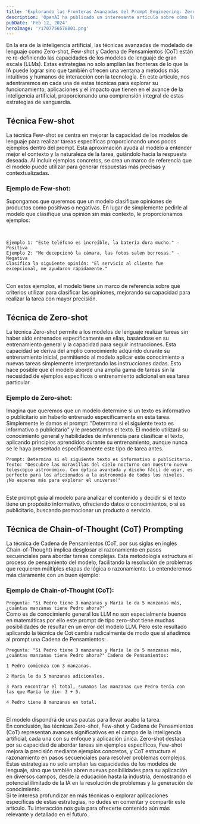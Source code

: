 ```yaml
---
title: 'Explorando las Fronteras Avanzadas del Prompt Engineering: Zero-shot, Few-shot y CoT'
description: 'OpenAI ha publicado un interesante artículo sobre cómo los estudiantes pueden utilizar ChatGPT para mejorar sus habilidades de escritura y pensamiento crítico.'
pubDate: 'Feb 12, 2024'
heroImage: '/1707756578801.png'
---
```

En la era de la inteligencia artificial, las técnicas avanzadas de modelado de lenguaje como Zero-shot, Few-shot y Cadena de Pensamientos (CoT) están re re-definiendo las capacidades de los modelos de lenguaje de gran escala (LLMs). Estas estrategias no solo amplían las fronteras de lo que la IA puede lograr sino que también ofrecen una ventana a métodos más intuitivos y humanos de interacción con la tecnología. En este artículo, nos adentraremos en cada una de estas técnicas para explorar su funcionamiento, aplicaciones y el impacto que tienen en el avance de la inteligencia artificial, proporcionando una comprensión integral de estas estrategias de vanguardia.
<br/>

## Técnica Few-shot
La técnica Few-shot se centra en mejorar la capacidad de los modelos de lenguaje para realizar tareas específicas proporcionando unos pocos ejemplos dentro del prompt. Esta aproximación ayuda al modelo a entender mejor el contexto y la naturaleza de la tarea, guiándolo hacia la respuesta deseada. Al incluir ejemplos concretos, se crea un marco de referencia que el modelo puede utilizar para generar respuestas más precisas y contextualizadas.
<br/>

### Ejemplo de Few-shot:
Supongamos que queremos que un modelo clasifique opiniones de productos como positivas o negativas. En lugar de simplemente pedirle al modelo que clasifique una opinión sin más contexto, le proporcionamos ejemplos:

<br/>

```
Ejemplo 1: "Este teléfono es increíble, la batería dura mucho." - Positiva
Ejemplo 2: "Me decepcionó la cámara, las fotos salen borrosas." - Negativa
Clasifica la siguiente opinión: "El servicio al cliente fue excepcional, me ayudaron rápidamente."
```
<br/>
Con estos ejemplos, el modelo tiene un marco de referencia sobre qué criterios utilizar para clasificar las opiniones, mejorando su capacidad para realizar la tarea con mayor precisión.
<br/>

## Técnica de Zero-shot
La técnica Zero-shot permite a los modelos de lenguaje realizar tareas sin haber sido entrenados específicamente en ellas, basándose en su entrenamiento general y la capacidad para seguir instrucciones. Esta capacidad se deriva del amplio conocimiento adquirido durante su entrenamiento inicial, permitiendo al modelo aplicar este conocimiento a nuevas tareas simplemente interpretando las instrucciones dadas. Esto hace posible que el modelo aborde una amplia gama de tareas sin la necesidad de ejemplos específicos o entrenamiento adicional en esa tarea particular.
<br/>

### Ejemplo de Zero-shot:
Imagina que queremos que un modelo determine si un texto es informativo o publicitario sin haberlo entrenado específicamente en esta tarea. Simplemente le damos el prompt: "Determina si el siguiente texto es informativo o publicitario" y le presentamos el texto. El modelo utilizará su conocimiento general y habilidades de inferencia para clasificar el texto, aplicando principios aprendidos durante su entrenamiento, aunque nunca se le haya presentado específicamente este tipo de tarea antes.
<br/>

```
Prompt: Determina si el siguiente texto es informativo o publicitario.
Texto: "Descubre las maravillas del cielo nocturno con nuestro nuevo telescopio astronómico. Con óptica avanzada y diseño fácil de usar, es perfecto para los aficionados a la astronomía de todos los niveles. ¡No esperes más para explorar el universo!"
```
<br/>
Este prompt guía al modelo para analizar el contenido y decidir si el texto tiene un propósito informativo, ofreciendo datos o conocimientos, o si es publicitario, buscando promocionar un producto o servicio.
<br/>

## Técnica de Chain-of-Thought (CoT) Prompting
La técnica de Cadena de Pensamientos (CoT, por sus siglas en inglés Chain-of-Thought) implica desglosar el razonamiento en pasos secuenciales para abordar tareas complejas. Esta metodología estructura el proceso de pensamiento del modelo, facilitando la resolución de problemas que requieren múltiples etapas de lógica o razonamiento. Lo entenderemos más claramente con un buen ejemplo:
<br/>

### Ejemplo de Chain-of-Thought (CoT):

```Pregunta: "Si Pedro tiene 3 manzanas y María le da 5 manzanas más, ¿cuántas manzanas tiene Pedro ahora?"```
<br/>
Como es de conocimiento general los LLM no son especialmente buenos en matemáticas  por ello este prompt de tipo zero-shot tiene muchas posibilidades de resultar en un error del modelo LLM. Pero  este resultado aplicando la técnica de Cot cambia radicalmente de modo que si añadimos al prompt una Cadena de Pensamientos:
<br/>

```
Pregunta: "Si Pedro tiene 3 manzanas y María le da 5 manzanas más, ¿cuántas manzanas tiene Pedro ahora?" Cadena de Pensamientos:

1 Pedro comienza con 3 manzanas.

2 María le da 5 manzanas adicionales.

3 Para encontrar el total, sumamos las manzanas que Pedro tenía con las que María le dio: 3 + 5.

4 Pedro tiene 8 manzanas en total.
```

<br/>
El modelo  dispondrá de  unas pautas para llevar acabo la tarea.
<br/>
En conclusión, las técnicas Zero-shot, Few-shot y Cadena de Pensamientos (CoT) representan avances significativos en el campo de la inteligencia artificial, cada una con su enfoque y aplicación única. Zero-shot destaca por su capacidad de abordar tareas sin ejemplos específicos, Few-shot mejora la precisión mediante ejemplos concretos, y CoT estructura el razonamiento en pasos secuenciales para resolver problemas complejos. Estas estrategias no solo amplían las capacidades de los modelos de lenguaje, sino que también abren nuevas posibilidades para su aplicación en diversos campos, desde la educación hasta la industria, demostrando el potencial ilimitado de la IA en la resolución de problemas y la generación de conocimiento.
<br/>
Si te interesa profundizar en más técnicas o explorar aplicaciones específicas de estas estrategias, no dudes en comentar y compartir este artículo. Tu interacción nos guía para ofrecerte contenido aún más relevante y detallado en el futuro.